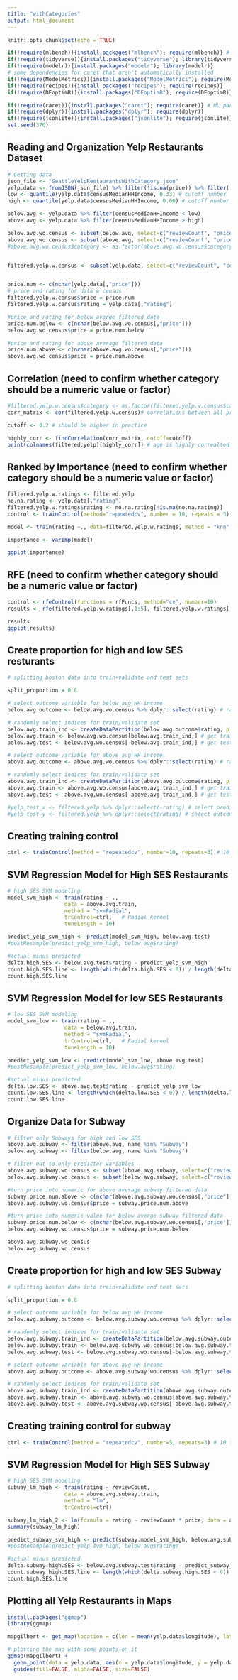 ```yaml
---
title: "withCategories"
output: html_document
---
```


```r
knitr::opts_chunk$set(echo = TRUE)
```

```r
if(!require(mlbench)){install.packages("mlbench"); require(mlbench)} # common datasets to use
if(!require(tidyverse)){install.packages("tidyverse"); library(tidyverse)} 
if(!require(modelr)){install.packages("modelr"); library(modelr)} 
# some dependencies for caret that aren't automatically installed
if(!require(ModelMetrics)){install.packages("ModelMetrics"); require(ModelMetrics)}
if(!require(recipes)){install.packages("recipes"); require(recipes)}
if(!require(DEoptimR)){install.packages("DEoptimR"); require(DEoptimR)}

if(!require(caret)){install.packages("caret"); require(caret)} # ML package WITHOUT its dependencies. Should not take as long
if(!require(dplyr)){install.packages("dplyr"); require(dplyr)}
if(!require(jsonlite)){install.packages("jsonlite"); require(jsonlite)}
set.seed(370)
```

## Reading and Organization Yelp Restaurants Dataset
```r
# Getting data
json_file <- "SeattleYelpRestaurantsWithCategory.json"
yelp.data <- fromJSON(json_file) %>% filter(!is.na(price)) %>% filter(!is.na(reviewCount)) %>% filter(!is.na(censusMedianHHIncome)) %>% filter(!is.na(censusIncomePerCapita)) %>% filter(!is.na(censusGiniIndexOfInequality)) %>% filter(!is.na(rating)) %>% filter(!is.na(category)) 
low <- quantile(yelp.data$censusMedianHHIncome, 0.33) # cutoff number
high <- quantile(yelp.data$censusMedianHHIncome, 0.66) # cutoff number

below.avg <- yelp.data %>% filter(censusMedianHHIncome < low)
above.avg <- yelp.data %>% filter(censusMedianHHIncome > high)

below.avg.wo.census <- subset(below.avg, select=c("reviewCount", "price", "rating"))
above.avg.wo.census <- subset(above.avg, select=c("reviewCount", "price", "rating"))
#above.avg.wo.census$category <- as.factor(above.avg.wo.census$category)


filtered.yelp.w.census <- subset(yelp.data, select=c("reviewCount", "censusMedianHHIncome", "censusIncomePerCapita", "censusGiniIndexOfInequality", "category", "price"))


price.num <- c(nchar(yelp.data[,"price"]))
# price and rating for data w census
filtered.yelp.w.census$price = price.num
filtered.yelp.w.census$rating = yelp.data[,"rating"]

#price and rating for below averge filtered data
price.num.below <- c(nchar(below.avg.wo.census[,"price"]))
below.avg.wo.census$price = price.num.below

#price and rating for above average filtered data
price.num.above <- c(nchar(above.avg.wo.census[,"price"]))
above.avg.wo.census$price = price.num.above

```
## Correlation (need to confirm whether category should be a numeric value or factor)
```r
#filtered.yelp.w.census$category <- as.factor(filtered.yelp.w.census$category)
corr_matrix <- cor(filtered.yelp.w.census)# correlations between all predictor vars

cutoff <- 0.2 # should be higher in practice

highly_corr <- findCorrelation(corr_matrix, cutoff=cutoff)
print(colnames(filtered.yelp)[highly_corr]) # age is highly correalted with pregnant
```

## Ranked by Importance (need to confirm whether category should be a numeric value or factor)
```r
filtered.yelp.w.ratings <- filtered.yelp
no.na.rating <- yelp.data[,"rating"]
filtered.yelp.w.ratings$rating <- no.na.rating[!is.na(no.na.rating)]
control <- trainControl(method="repeatedcv", number = 10, repeats = 3)

model <- train(rating ~., data=filtered.yelp.w.ratings, method = "knn", preProcess = "scale", trControl = control)

importance <- varImp(model)

ggplot(importance)
```

## RFE (need to confirm whether category should be a numeric value or factor)
```r
control <- rfeControl(functions = rfFuncs, method="cv", number=10)
results <- rfe(filtered.yelp.w.ratings[,1:5], filtered.yelp.w.ratings[,6], sizes = c(1:5), rfeControl = control)

results
ggplot(results)
```

## Create proportion for high and low SES resturants
```r
# splitting boston data into train+validate and test sets

split_proportion = 0.8

# select outcome variable for below avg HH income
below.avg.outcome <- below.avg.wo.census %>% dplyr::select(rating) # rating column only

# randomly select indices for train/validate set
below.avg.train_ind <- createDataPartition(below.avg.outcome$rating, p = split_proportion, list = FALSE)
below.avg.train <- below.avg.wo.census[below.avg.train_ind,] # get training below avg data
below.avg.test <- below.avg.wo.census[-below.avg.train_ind,] # get test below avg data

# select outcome variable for above avg HH income
above.avg.outcome <- above.avg.wo.census %>% dplyr::select(rating) # rating column only

# randomly select indices for train/validate set
above.avg.train_ind <- createDataPartition(above.avg.outcome$rating, p = split_proportion, list = FALSE)
above.avg.train <- above.avg.wo.census[above.avg.train_ind,] # get training above avg data
above.avg.test <- above.avg.wo.census[-above.avg.train_ind,] # get test above avg data

#yelp_test_x <- filtered.yelp %>% dplyr::select(-rating) # select predictor data for test set
#yelp_test_y <- filtered.yelp %>% dplyr::select(rating) # select outcome data for test set
```
## Creating training control
```r
ctrl <- trainControl(method = "repeatedcv", number=10, repeats=3) # 10 fold cross-validation, repeated 3 times. better way to do it but takes longer.
```

## SVM Regression Model for High SES Restaurants
```r
# high SES SVM modeling
model_svm_high <- train(rating ~ .,
                  data = above.avg.train,
                  method = "svmRadial",
                  trControl=ctrl,   # Radial kernel
                  tuneLength = 10)

predict_yelp_svm_high <- predict(model_svm_high, below.avg.test)
#postResample(predict_yelp_svm_high, below.avg$rating)

#actual minus predicted
delta.high.SES <- below.avg.test$rating - predict_yelp_svm_high
count.high.SES.line <- length(which(delta.high.SES < 0)) / length(delta.high.SES)
count.high.SES.line
```


## SVM Regression Model for low SES Restaurants
```r
# low SES SVM modeling
model_svm_low <- train(rating ~ .,
                  data = below.avg.train,
                  method = "svmRadial",
                  trControl=ctrl,   # Radial kernel
                  tuneLength = 10)

predict_yelp_svm_low <- predict(model_svm_low, above.avg.test)
#postResample(predict_yelp_svm_low, below.avg$rating)

#actual minus predicted
delta.low.SES <- above.avg.test$rating - predict_yelp_svm_low
count.low.SES.line <- length(which(delta.low.SES < 0)) / length(delta.low.SES)
count.low.SES.line
```

## Organize Data for Subway

``` r
# filter only Subways for high and low SES
above.avg.subway <- filter(above.avg, name %in% "Subway")
below.avg.subway <- filter(below.avg, name %in% "Subway")

# filter out to only predictor variables
above.avg.subway.wo.census <- subset(above.avg.subway, select=c("reviewCount", "price", "rating"))
below.avg.subway.wo.census <- subset(below.avg.subway, select=c("reviewCount", "price", "rating"))

#turn price into numeric for above average subway filtered data
subway.price.num.above <- c(nchar(above.avg.subway.wo.census[,"price"]))
above.avg.subway.wo.census$price = subway.price.num.above

#turn price into numeric value for below averge subway filtered data
subway.price.num.below <- c(nchar(below.avg.subway.wo.census[,"price"]))
below.avg.subway.wo.census$price = subway.price.num.below

above.avg.subway.wo.census
below.avg.subway.wo.census
```

## Create proportion for high and low SES Subway
```r
# splitting boston data into train+validate and test sets

split_proportion = 0.8

# select outcome variable for below avg HH income
below.avg.subway.outcome <- below.avg.subway.wo.census %>% dplyr::select(rating) # rating column only

# randomly select indices for train/validate set
below.avg.subway.train_ind <- createDataPartition(below.avg.subway.outcome$rating, p = split_proportion, list = FALSE)
below.avg.subway.train <- below.avg.subway.wo.census[below.avg.subway.train_ind,] # get training below avg data
below.avg.subway.test <- below.avg.subway.wo.census[-below.avg.subway.train_ind,] # get test below avg data

# select outcome variable for above avg HH income
above.avg.subway.outcome <- above.avg.subway.wo.census %>% dplyr::select(rating) # rating column only

# randomly select indices for train/validate set
above.avg.subway.train_ind <- createDataPartition(above.avg.subway.outcome$rating, p = split_proportion, list = FALSE)
above.avg.subway.train <- above.avg.subway.wo.census[above.avg.subway.train_ind,] # get training above avg data
above.avg.subway.test <- above.avg.subway.wo.census[-above.avg.subway.train_ind,] # get test above avg data
```

## Creating training control for subway
```r
ctrl <- trainControl(method = "repeatedcv", number=5, repeats=3) # 10 fold cross-validation, repeated 3 times. better way to do it but takes longer.
```


## SVM Regression Model for High SES Subway
```r
# high SES SVM modeling
subway_lm_high <- train(rating ~ reviewCount,
                  data = above.avg.subway.train,
                  method = "lm",
                  trControl=ctrl)

subway_lm_high_2 <- lm(formula = rating ~ reviewCount * price, data = above.avg.subway.train)
summary(subway_lm_high)

predict_subway_svm_high <- predict(subway.model_svm_high, below.avg.subway.test)
#postResample(predict_yelp_svm_high, below.avg$rating)

#actual minus predicted
delta.subway.high.SES <- below.avg.subway.test$rating - predict_subway_svm_high
count.subway.high.SES.line <- length(which(delta.subway.high.SES < 0)) / length(delta.subway.high.SES)
count.high.SES.line
```
## Plotting all Yelp Restaurants in Maps

``` r
install.packages("ggmap")
library(ggmap)

mapgilbert <- get_map(location = c(lon = mean(yelp.data$longitude), lat = mean(yelp.data$latitude)), zoom = 11, maptype = "roadmap", scale = "auto")

# plotting the map with some points on it
ggmap(mapgilbert) +
  geom_point(data = yelp.data, aes(x = yelp.data$longitude, y = yelp.data$latitude, fill = "red", alpha = 0.8), size = 2, shape = 21) +
  guides(fill=FALSE, alpha=FALSE, size=FALSE)

```
